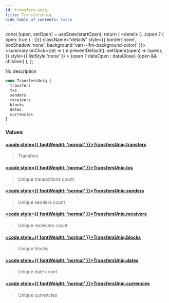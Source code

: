 ```yaml
---
id: transfers-uniq
title: TransfersUniq
hide_table_of_contents: false
---
```







  const [open, setOpen] = useState(startOpen);
  return (
    <details {...(open ? { open: true } : {})} className="details" style={{ border:'none', boxShadow:'none', background:'var(--ifm-background-color)' }}>
      <summary
        onClick={(e) => {
          e.preventDefault();
          setOpen((open) => !open);
        }}
        style={{ listStyle:'none' }}
      >
      {open ? dataOpen : dataClose}
      </summary>
      {open && children}
    </details>
  );
};








No description


```graphql
enum TransfersUniq {
  transfers
  txs
  senders
  receivers
  blocks
  dates
  currencies
}
```




### Values

#### [<code style={{ fontWeight: 'normal' }}>TransfersUniq.<b>transfers</b></code>](#)  
> 
> 
> Transfers
> 

#### [<code style={{ fontWeight: 'normal' }}>TransfersUniq.<b>txs</b></code>](#)  
> 
> 
> Unique transactions count
> 

#### [<code style={{ fontWeight: 'normal' }}>TransfersUniq.<b>senders</b></code>](#)  
> 
> 
> Unique senders count
> 

#### [<code style={{ fontWeight: 'normal' }}>TransfersUniq.<b>receivers</b></code>](#)  
> 
> 
> Unique receivers count
> 

#### [<code style={{ fontWeight: 'normal' }}>TransfersUniq.<b>blocks</b></code>](#)  
> 
> 
> Unique blocks
> 

#### [<code style={{ fontWeight: 'normal' }}>TransfersUniq.<b>dates</b></code>](#)  
> 
> 
> Unique date count
> 

#### [<code style={{ fontWeight: 'normal' }}>TransfersUniq.<b>currencies</b></code>](#)  
> 
> 
> Unique currencies
> 



